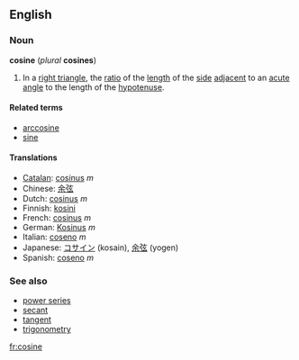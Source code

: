 ==English==
===Noun===
'''cosine''' (''plural'' '''cosines''')

#{{trigonometry}} In a [[right triangle]], the [[ratio]] of the [[length]] of the [[side]] [[adjacent]] to an [[acute]] [[angle]] to the length of the [[hypotenuse]].
<!--These definitions are equivalent to the one above and so do not define different senses of the word.
#{{mathematics}} The ''x'' [[coordinate]] of the [[point]] on the [[unit]] [[circle]] at the given [[anticlockwise]] angle from the ''x'' [[axis]].
#{{mathematics}} The [[sum]] of the [[real]] or [[complex]] [[power series]]
::<math>\sum_0^\infty{{(-1)^{n}}\over{(2n)!}}x^{2n}</math>
-->

====Related terms====
*[[arccosine]]
*[[sine]]

====Translations====
*[[Catalan]]: [[cosinus#Catalan|cosinus]] ''m''
*Chinese: [[余弦]]
*Dutch: [[cosinus#Dutch|cosinus]] ''m''
*Finnish: [[kosini]]
*French: [[cosinus#French|cosinus]] ''m''
*German: [[Kosinus]] ''m''
*Italian: [[coseno#Italian|coseno]] ''m''
*Japanese: [[コサイン]] (kosain), [[余弦]] (yogen)
*Spanish: [[coseno#Spanish|coseno]] ''m''

===See also===
*[[power series]]
*[[secant]]
*[[tangent]]
*[[trigonometry]]

[[fr:cosine]]